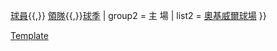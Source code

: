 {{Navbox
| name       = 班士利足球會
| titlestyle = background:#dd0000; color:white;
| title      = [[巴恩斯利足球俱乐部|<span style="color:white">班士利足球會</span>]]
| group1     = [[巴恩斯利足球俱乐部|球&nbsp;會]]
| list1      = [[:en:History of Barnsley F.C.|歷史]]{{,}} [[:Category:巴恩斯利球員|球員]]{{,}} [[:Category:班士利領隊|領隊]]{{,}}[[:Category:班士利球季|球季]]
| group2     = 主&nbsp;場
| list2      = [[奧基威爾球場]]
}}<noinclude>
[[Category:巴恩斯利足球俱乐部|Template]]
</noinclude>
